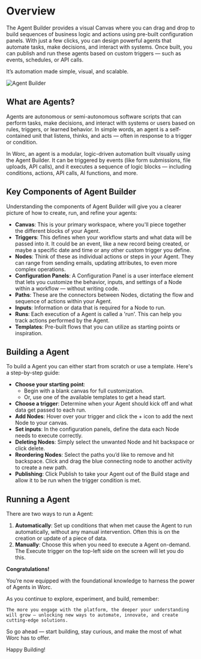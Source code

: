 # Overview


The Agent Builder provides a visual Canvas where you can drag and drop to build sequences of business logic and actions using pre-built configuration panels. With just a few clicks, you can design powerful agents that automate tasks, make decisions, and interact with systems. Once built, you can publish and run these agents based on custom triggers — such as events, schedules, or API calls.

It’s automation made simple, visual, and scalable.

![Agent Builder](../assets/create-agent/agent-builder.jpeg)

## What are Agents?
Agents are autonomous or semi-autonomous software scripts that can perform tasks, make decisions, and interact with systems or users based on rules, triggers, or learned behavior. In simple words, an agent is a self-contained unit that listens, thinks, and acts — often in response to a trigger or condition.

In Worc, an agent is a modular, logic-driven automation built visually using the Agent Builder. It can be triggered by events (like form submissions, file uploads, API calls), and it executes a sequence of logic blocks — including conditions, actions, API calls, AI functions, and more.

## Key Components of Agent Builder
Understanding the components of Agent Builder will give you a clearer picture of how to create, run, and refine your agents:

+ **Canvas**: This is your primary workspace, where you'll piece together the different blocks of your Agent.
+ **Triggers**: This defines when your workflow starts and what data will be passed into it. It could be an event, like a new record being created, or maybe a specific date and time or any other custom trigger you define.
+ **Nodes**: Think of these as individual actions or steps in your Agent. They can range from sending emails, updating attributes, to even more complex operations.
+ **Configuration Panels**: A Configuration Panel is a user interface element that lets you customize the behavior, inputs, and settings of a Node within a workflow — without writing code.
+ **Paths**: These are the connectors between Nodes, dictating the flow and sequence of actions within your Agent.
+ **Inputs**: Information or data that is required for a Node to run.
+ **Runs**: Each execution of a Agent is called a 'run'. This can help you track actions performed by the Agent.
+ **Templates**: Pre-built flows that you can utilize as starting points or inspiration.

## Building a Agent
To build a Agent you can either start from scratch or use a template. Here's a step-by-step guide:

+ **Choose your starting point**:
  + Begin with a blank canvas for full customization.
  + Or, use one of the available templates to get a head start.
+ **Choose a trigger**: Determine when your Agent should kick off and what data get passed to each run.
+ **Add Nodes**: Hover over your trigger and click the + icon to add the next Node to your canvas.
+ **Set inputs**: In the configuration panels, define the data each Node needs to execute correctly.
+ **Deleting Nodes**: Simply select the unwanted Node and hit backspace or click delete.
+ **Reordering Nodes**: Select the paths you’d like to remove and hit backspace. Click and drag the blue connecting node to another activity to create a new path.
+ **Publishing**: Click Publish to take your Agent out of the Build stage and allow it to be run when the trigger condition is met.

## Running a Agent
There are two ways to run a Agent:
1. **Automatically**: Set up conditions that when met cause the Agent to run automatically, without any manual intervention. Often this is on the creation or update of a piece of data.
2. **Manually**: Choose this when you need to execute a Agent on-demand. The Execute trigger on the top-left side on the screen will let you do this.

**Congratulations!**

You’re now equipped with the foundational knowledge to harness the power of Agents in Worc.

As you continue to explore, experiment, and build, remember:

	The more you engage with the platform, the deeper your understanding will grow — unlocking new ways to automate, innovate, and create cutting-edge solutions.

So go ahead — start building, stay curious, and make the most of what Worc has to offer.

Happy Building! 